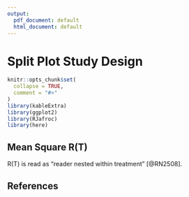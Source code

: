 ```yaml
---
output:
  pdf_document: default
  html_document: default
---
```

# Split Plot Study Design {#SplitPlotChapter}

```r
knitr::opts_chunk$set(
  collapse = TRUE,
  comment = "#>"
)
library(kableExtra)
library(ggplot2)
library(RJafroc)
library(here)
```

## Mean Square R(T)
R(T) is read as "reader nested within treatment" [@RN2508].  


\begin{equation}
\text{MS[R(T)]}=\frac{1}{I(J-1)}\sum_{i=1}^{I}\sum_{j=1}^{J}\left ( \theta_{ij} - \theta_{i\bullet} \right )^{2}
(\#eq:MSR-T-Hillis)
\end{equation}


\begin{equation}
\text{MS[R(T)]}=\frac{1}{I}\sum_{i=1}^{I}\frac{1}{J_i-1}\sum_{j=1}^{J}\left ( \theta_{ij} - \theta_{i\bullet} \right )^{2}
(\#eq:MSR-T-Hillis-Modified)
\end{equation}


## References  

